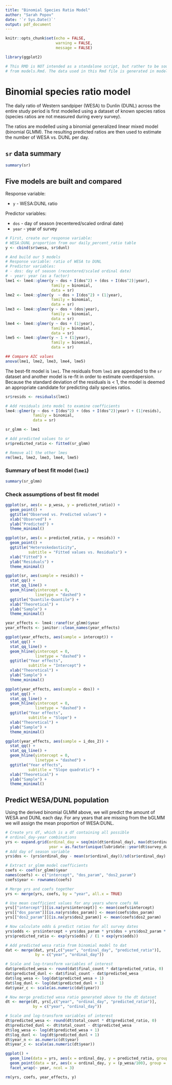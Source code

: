 ```yaml
---
title: "Binomial Species Ratio Model"
author: "Sarah Popov"
date: '`r Sys.Date()`'
output: pdf_document
---
```


```r
knitr::opts_chunk$set(echo = FALSE,
                      warning = FALSE, 
                      message = FALSE)

library(ggplot2)

# This RMD is NOT intended as a standalone script, but rather to be sourced
# from models.Rmd. The data used in this Rmd file is generated in models.Rmd.
```

\newpage

# Binomial species ratio model

The daily ratio of Western sandpiper (WESA) to Dunlin (DUNL) across the entire study period is first modelled using a dataset of known species ratios (species ratios are not measured during every survey).

The ratios are modelled using a binomial generalized linear mixed model (binomial GLMM). The resulting predicted ratios are then used to estimate the number of WESA vs. DUNL per day.

## `sr` data summary

```r
summary(sr)
```

## Five models are built and compared

Response variable: 

* `y` - WESA:DUNL ratio

Predictor variables: 

* `dos` - day of season (recentered/scaled ordinal date)
* `year` - year of survey

```r
# First, create our response variable: 
# WESA:DUNL proportion from our daily_percent_ratio table
y <- cbind(sr$wesa, sr$dunl)

# And build our 5 models 
# Response variable: ratio of WESA to DUNL
# Predictor variables:
# - dos: day of season (recentered/scaled ordinal date)
# - year: year (as a factor)
lme1 <- lme4::glmer(y ~ dos + I(dos^2) + (dos + I(dos^2)|year),
                    family = binomial, 
                    data = sr)
lme2 <- lme4::glmer(y  ~ dos + I(dos^2) + (1|year), 
                    family = binomial, 
                    data = sr)
lme3 <- lme4::glmer(y ~ dos + (dos|year), 
                    family = binomial, 
                    data = sr)
lme4 <- lme4::glmer(y ~ dos + (1|year), 
                    family = binomial, 
                    data = sr)
lme5 <- lme4::glmer(y ~ 1 + (1|year), 
                    family = binomial, 
                    data = sr)

## Compare AIC values 
anova(lme1, lme2, lme3, lme4, lme5)
```

The best-fit model is `lme1`. The residuals from `lme1` are appended to the `sr` dataset and another model is re-fit in order to estimate overdispersion. Because the standard deviation of the residuals is < 1, the model is deemed an appropriate candidate for predicting daily species ratios.

```r
sr$resids <- residuals(lme1)

# Add residuals into model to examine coefficients
lme4::glmer(y ~ dos + I(dos^2) + (dos + I(dos^2)|year) + (1|resids),
            family = binomial, 
            data = sr)

sr_glmm <- lme1

# Add predicted values to sr
sr$predicted_ratio <- fitted(sr_glmm)

# Remove all the other lmes
rm(lme1, lme2, lme3, lme4, lme5)
```

\newpage
### Summary of best fit model (`lme1`)

```r
summary(sr_glmm)
```

\newpage
### Check assumptions of best fit model


```r
ggplot(sr, aes(x = p_wesa, y = predicted_ratio)) +
  geom_point() + 
  ggtitle("Observed vs. Predicted values") +
  xlab("Observed") + 
  ylab("Predicted") +
  theme_minimal()
```


```r
ggplot(sr, aes(x = predicted_ratio, y = resids)) +
  geom_point() + 
  ggtitle("Heteroskedasticity",
          subtitle = "Fitted values vs. Residuals") +
  xlab("Fitted") + 
  ylab("Residuals") +
  theme_minimal()
```


```r
ggplot(sr, aes(sample = resids)) +
  stat_qq() + 
  stat_qq_line() +
  geom_hline(yintercept = 0,
             linetype = "dashed") +
  ggtitle("Quantile-Quantile") +
  xlab("Theoretical") + 
  ylab("Sample") +
  theme_minimal()
```


```r
year_effects <- lme4::ranef(sr_glmm)$year
year_effects <- janitor::clean_names(year_effects)
```


```r
ggplot(year_effects, aes(sample = intercept)) +
  stat_qq() + 
  stat_qq_line() +
  geom_hline(yintercept = 0,
             linetype = "dashed") +
  ggtitle("Year effects", 
          subtitle = "Intercept") +
  xlab("Theoretical") + 
  ylab("Sample") +
  theme_minimal()
```


```r
ggplot(year_effects, aes(sample = dos)) +
  stat_qq() + 
  stat_qq_line() +
  geom_hline(yintercept = 0,
             linetype = "dashed") +
  ggtitle("Year effects", 
          subtitle = "Slope") +
  xlab("Theoretical") + 
  ylab("Sample") +
  theme_minimal()
```


```r
ggplot(year_effects, aes(sample = i_dos_2)) +
  stat_qq() + 
  stat_qq_line() +
  geom_hline(yintercept = 0,
             linetype = "dashed") +
  ggtitle("Year effects", 
          subtitle = "Slope quadratic") +
  xlab("Theoretical") + 
  ylab("Sample") +
  theme_minimal()
```

\newpage
## Predict WESA/DUNL population

Using the derived binomial GLMM above, we will predict the amount of WESA and DUNL each day. For any years that are missing from the bGLMM we will assign the mean proportion of WESA:DUNL. 

```r
# Create yrs df, which is a df containing all possible
# ordinal_day-year combinations
yrs <- expand.grid(ordinal_day = seq(min(dt$ordinal_day), max(dt$ordinal_day), 1),
                   year = as.factor(unique(lubridate::year(dt$survey_date))))
# Add day of season variable
yrs$dos <- (yrs$ordinal_day - mean(sr$ordinal_day))/sd(sr$ordinal_day)

# Extract sr_glmm model coefficients
coefs <- coef(sr_glmm)$year
names(coefs) <- c("intercept", "dos_param", "dos2_param")
coefs$year <- rownames(coefs)

# Merge yrs and coefs together
yrs <- merge(yrs, coefs, by = "year", all.x = TRUE)

# Use mean coefficient values for any years where coefs NA
yrs[["intercept"]][is.na(yrs$intercept)] <- mean(coefs$intercept)
yrs[["dos_param"]][is.na(yrs$dos_param)] <- mean(coefs$dos_param)
yrs[["dos2_param"]][is.na(yrs$dos2_param)] <- mean(coefs$dos2_param)

# Now calculate odds & predict ratios for all survey dates
yrs$odds <- yrs$intercept + yrs$dos_param * yrs$dos + yrs$dos2_param * yrs$dos^2
yrs$predicted_ratio <- exp(yrs$odds) / (1 + exp(yrs$odds))
```

```r
# Add predicted wesa ratio from binomial model to dat
dat <- merge(dat, yrs[,c("year", "ordinal_day", "predicted_ratio")], 
             by = c("year", "ordinal_day"))

# Scale and log-transform variables of interest
dat$predicted_wesa <- round(dat$final_count * dat$predicted_ratio, 0)
dat$predicted_dunl <- dat$final_count - dat$predicted_wesa
dat$log_wesa <- log(dat$predicted_wesa + 1)
dat$log_dunl <- log(dat$predicted_dunl + 1)
dat$year_c <- scale(as.numeric(dat$year))
```

```r
# Now merge predicted wesa ratio generated above to the dt dataset
dt <- merge(dt, yrs[,c("year", "ordinal_day", "predicted_ratio")], 
            by = c("year", "ordinal_day"))

# Scale and log-transform variables of interest
dt$predicted_wesa <- round(dt$total_count * dt$predicted_ratio, 0)
dt$predicted_dunl <- dt$total_count - dt$predicted_wesa
dt$log_wesa <- log(dt$predicted_wesa + 1)
dt$log_dunl <- log(dt$predicted_dunl + 1)
dt$year_n <- as.numeric(dt$year)
dt$year_c <- scale(as.numeric(dt$year))
```


```r
ggplot() +
  geom_line(data = yrs, aes(x = ordinal_day, y = predicted_ratio, group = year)) +
  geom_point(data = sr, aes(x = ordinal_day, y = (p_wesa/100), group = year), color = 'blue') +
  facet_wrap(~ year, ncol = 3)
```

```r
rm(yrs, coefs, year_effects, y)
```

